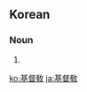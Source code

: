 {{also|基督教}}
==Korean==
{{ko-hanjatab}}

===Noun===
{{ko-noun|hj|hangeul=기독교}}

# {{hanja form of|기독교|[[Christianity]]}}

[[ko:基督敎]]
[[ja:基督敎]]